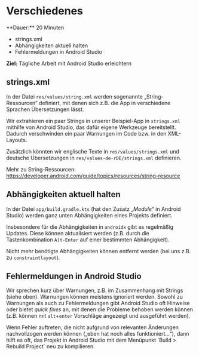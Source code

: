 
# Verschiedenes

<Callout>
  **Dauer:** 20 Minuten

  - strings.xml
  - Abhängigkeiten aktuell halten
  - Fehlermeldungen in Android Studio

  **Ziel:** Tägliche Arbeit mit Android Studio erleichtern
</Callout>

## strings.xml

In der Datei `res/values/string.xml` werden
sogenannte „String-Ressourcen“ definiert, mit
denen sich z.B. die App in verschiedene Sprachen 
Übersetzungen lässt. 

Wir extrahieren ein paar Strings in unserer 
Beispiel-App in `strings.xml` mithilfe von
Android Studio, das dafür eigene Werkzeuge
bereitstellt. Dadurch verschwinden ein paar
Warnungen im Code bzw. in den XML-Layouts.

Zusätzlich könnten wir englische Texte in `res/values/strings.xml` und
deutsche Übersetzungen in `res/values-de-rDE/strings.xml` definieren.

Mehr zu String-Ressourcen: 
https://developer.android.com/guide/topics/resources/string-resource

## Abhängigkeiten aktuell halten

In der Datei `app/build.gradle.kts` (hat den
Zusatz „_Module_“ in Android Studio) werden
ganz unten Abhängigkeiten eines Projekts definiert.

Insbesondere für die Abhängigkeiten in `androidx`
gibt es regelmäßig Updates. Diese können aktualisiert
werden (z.B. durch die Tastenkombination `Alt-Enter`
auf einer bestimmten Abhängigkeit).

Nicht mehr benötigte Abhängigkeiten können 
entfernt werden (bei uns z.B. zu `constraintlayout`).

## Fehlermeldungen in Android Studio

Wir sprechen kurz über Warnungen, z.B. im
Zusammenhang mit Strings (siehe oben). Warnungen
können meistens ignoriert werden. Sowohl zu
Warnungen als auch zu Fehlermeldungen gibt
Android Studio oft Hinweise oder bietet 
_quick fixes_ an, mit denen die Probleme 
behoben werden können (z.B. können mit `alt`+`enter`
Vorschläge angezeigt und ausgeführt werden).

<Callout type="warning">
Wenn Fehler auftreten, die nicht aufgrund von
relevanten Änderungen nachvollzogen werden können
(„eben hat noch alles funktioniert…“), dann
hilft es oft, das Projekt in Android Studio mit 
dem Menüpunkt `Build > Rebuild Project` neu zu 
kompilieren.
</Callout>